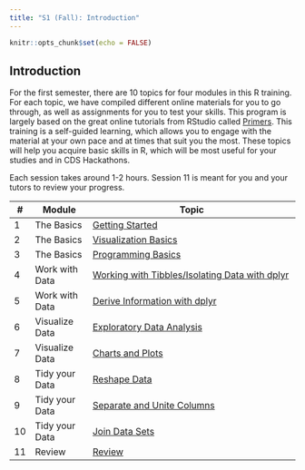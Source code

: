 ```yaml
---
title: "S1 (Fall): Introduction"
---
```


```r
knitr::opts_chunk$set(echo = FALSE)
```

## Introduction

For the first semester, there are 10 topics for four modules in this R training. For each topic, we have compiled different online materials for you to go through, as well as assignments for you to test your skills. This program is largely based on the great online tutorials from RStudio called [Primers](https://rstudio.cloud/learn/primers). This training is a self-guided learning, which allows you to engage with the material at your own pace and at times that suit you the most. These topics will help you acquire basic skills in R, which will be most useful for your studies and in CDS Hackathons. 

Each session takes around 1-2 hours. Session 11 is meant for you and your tutors to review your progress. 



::: l-body
| # | Module     | Topic                         |
|---| ---------|-------------------------------|
| 1 | The Basics | [Getting Started](session1.html) |
| 2 | The Basics | [Visualization Basics](session2.html) |
| 3 | The Basics | [Programming Basics](session3.html) ||
| 4 | Work with Data | [Working with Tibbles/Isolating Data with dplyr](session4.html) |
| 5 | Work with Data | [Derive Information with dplyr](session5.html) |
| 6 | Visualize Data | [Exploratory Data Analysis](session6.html) |
| 7 | Visualize Data | [Charts and Plots](session7.html) |
| 8 | Tidy your Data | [Reshape Data](session8.html) |
| 9 | Tidy your Data | [Separate and Unite Columns](session9.html) |
| 10 | Tidy your Data | [Join Data Sets](session10.html) |
| 11 | Review | [Review](session11.html) |

:::